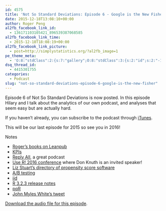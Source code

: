 ```yaml
---
id: 4575
title: 'Not So Standard Deviations: Episode 6 - Google is the New Fisher'
date: 2015-12-18T13:08:10+00:00
author: Roger Peng
al2fb_facebook_link_id:
  - 136171103105421_896539387068585
al2fb_facebook_link_time:
  - 2015-12-18T18:08:19+00:00
al2fb_facebook_link_picture:
  - post=http://simplystatistics.org/?al2fb_image=1
pe_theme_meta:
  - 'O:8:"stdClass":2:{s:7:"gallery";O:8:"stdClass":3:{s:2:"id";s:2:"-1";s:5:"width";s:0:"";s:6:"height";s:0:"";}s:5:"video";O:8:"stdClass":1:{s:2:"id";s:2:"-1";}}'
dsq_thread_id:
  - 4415301755
categories:
  - Podcast
slug: "not-so-standard-deviations-episode-6-google-is-the-new-fisher"
---
```

Episode 6 of Not So Standard Deviations is now posted. In this episode Hilary and I talk about the analytics of our own podcast, and analyses that seem easy but are actually hard.

If you haven't already, you can subscribe to the podcast through [iTunes](https://itunes.apple.com/us/podcast/not-so-standard-deviations/id1040614570).

This will be our last episode for 2015 so see you in 2016!

Notes

  * [Roger's books on Leanpub](https://goo.gl/X0TFt9)
  * [KPIs](https://goo.gl/VO0ckP)
  * [Reply All](http://replyall.soy), a great podcast
  * [Use R! 2016 conference](http://user2016.org) where Don Knuth is an invited speaker!
  * [Liz Stuart's directory of propensity score software](http://goo.gl/wUcTBT)
  * [A/B testing](https://goo.gl/CibhJ0)
  * [iid](https://goo.gl/qMyksb)
  * [R 3.2.3 release notes](https://goo.gl/qHVzWQ)
  * [pqR](http://www.pqr-project.org/)
  * [John Myles White's tweet](https://goo.gl/pFOVkx)

[Download the audio file for this episode](https://api.soundcloud.com/tracks/237909534/download?client_id=02gUJC0hH2ct1EGOcYXQIzRFU91c72Ea&oauth_token=1-138878-174789515-deb24181d01af).

